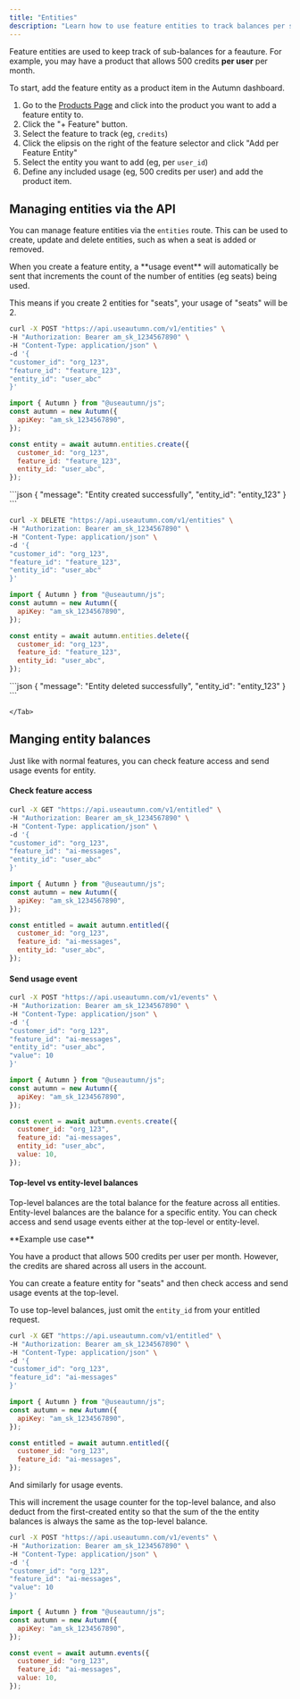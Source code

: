 ```yaml
---
title: "Entities"
description: "Learn how to use feature entities to track balances per separate entity, such as a user or a workspace"
---
```


Feature entities are used to keep track of sub-balances for a feauture. For example, you may have a product that allows 500 credits **per user** per month.

To start, add the feature entity as a product item in the Autumn dashboard.

1. Go to the [Products Page](https://app.useautumn.com/products) and click into the product you want to add a feature entity to.
2. Click the "+ Feature" button.
3. Select the feature to track (eg, `credits`)
4. Click the elipsis on the right of the feature selector and click "Add per Feature Entity"
5. Select the entity you want to add (eg, per `user_id`)
6. Define any included usage (eg, 500 credits per user) and add the product item.

## Managing entities via the API

You can manage feature entities via the `entities` route. This can be used to create, update and delete entities, such as when a seat is added or removed.

<Check>
  When you create a feature entity, a **usage event** will automatically be sent
  that increments the count of the number of entities (eg seats) being used.

This means if you create 2 entities for "seats", your usage of "seats" will be 2.

</Check>

<Tabs>
    <Tab title="Create an entity">
        <CodeGroup>

```bash cURL
curl -X POST "https://api.useautumn.com/v1/entities" \
-H "Authorization: Bearer am_sk_1234567890" \
-H "Content-Type: application/json" \
-d '{
"customer_id": "org_123",
"feature_id": "feature_123",
"entity_id": "user_abc"
}'
```

```javascript Typescript
import { Autumn } from "@useautumn/js";
const autumn = new Autumn({
  apiKey: "am_sk_1234567890",
});

const entity = await autumn.entities.create({
  customer_id: "org_123",
  feature_id: "feature_123",
  entity_id: "user_abc",
});
```

</CodeGroup>
```json
{
  "message": "Entity created successfully",
  "entity_id": "entity_123"
}
```
    </Tab>
    <Tab title="Delete an entity">
    <CodeGroup>

```bash cURL
curl -X DELETE "https://api.useautumn.com/v1/entities" \
-H "Authorization: Bearer am_sk_1234567890" \
-H "Content-Type: application/json" \
-d '{
"customer_id": "org_123",
"feature_id": "feature_123",
"entity_id": "user_abc"
}'
```

```javascript Typescript
import { Autumn } from "@useautumn/js";
const autumn = new Autumn({
  apiKey: "am_sk_1234567890",
});

const entity = await autumn.entities.delete({
  customer_id: "org_123",
  feature_id: "feature_123",
  entity_id: "user_abc",
});
```

</CodeGroup>
```json
{
  "message": "Entity deleted successfully",
  "entity_id": "entity_123"
}
```
        
    </Tab>
</Tabs>

## Manging entity balances

Just like with normal features, you can check feature access and send usage events for entity.

#### Check feature access

<CodeGroup>

```bash cURL {7-8}
curl -X GET "https://api.useautumn.com/v1/entitled" \
-H "Authorization: Bearer am_sk_1234567890" \
-H "Content-Type: application/json" \
-d '{
"customer_id": "org_123",
"feature_id": "ai-messages",
"entity_id": "user_abc"
}'
```

```javascript Typescript {9-10}
import { Autumn } from "@useautumn/js";
const autumn = new Autumn({
  apiKey: "am_sk_1234567890",
});

const entitled = await autumn.entitled({
  customer_id: "org_123",
  feature_id: "ai-messages",
  entity_id: "user_abc",
});
```

</CodeGroup>

#### Send usage event

<CodeGroup>

```bash cURL {7-8}
curl -X POST "https://api.useautumn.com/v1/events" \
-H "Authorization: Bearer am_sk_1234567890" \
-H "Content-Type: application/json" \
-d '{
"customer_id": "org_123",
"feature_id": "ai-messages",
"entity_id": "user_abc",
"value": 10
}'
```

```javascript Typescript {9-10}
import { Autumn } from "@useautumn/js";
const autumn = new Autumn({
  apiKey: "am_sk_1234567890",
});

const event = await autumn.events.create({
  customer_id: "org_123",
  feature_id: "ai-messages",
  entity_id: "user_abc",
  value: 10,
});
```

</CodeGroup>

#### Top-level vs entity-level balances

Top-level balances are the total balance for the feature across all entities. Entity-level balances are the balance for a specific entity. You can check access and send usage events either at the top-level or entity-level.

<Info>
**Example use case**

You have a product that allows 500 credits per user per month. However, the credits are shared across all users in the account.

You can create a feature entity for "seats" and then check access and send usage events at the top-level.

</Info>

To use top-level balances, just omit the `entity_id` from your entitled request.

<CodeGroup>

```bash cURL
curl -X GET "https://api.useautumn.com/v1/entitled" \
-H "Authorization: Bearer am_sk_1234567890" \
-H "Content-Type: application/json" \
-d '{
"customer_id": "org_123",
"feature_id": "ai-messages"
}'
```

```javascript Typescript
import { Autumn } from "@useautumn/js";
const autumn = new Autumn({
  apiKey: "am_sk_1234567890",
});

const entitled = await autumn.entitled({
  customer_id: "org_123",
  feature_id: "ai-messages",
});
```

</CodeGroup>

And similarly for usage events.

<Note>
This will increment the usage counter for the top-level balance, and also deduct from the first-created entity so that the sum of the the entity balances is always the same as the top-level balance.
</Note>
<CodeGroup>

```bash cURL
curl -X POST "https://api.useautumn.com/v1/events" \
-H "Authorization: Bearer am_sk_1234567890" \
-H "Content-Type: application/json" \
-d '{
"customer_id": "org_123",
"feature_id": "ai-messages",
"value": 10
}'
```

```javascript Typescript
import { Autumn } from "@useautumn/js";
const autumn = new Autumn({
  apiKey: "am_sk_1234567890",
});

const event = await autumn.events({
  customer_id: "org_123",
  feature_id: "ai-messages",
  value: 10,
});
```

</CodeGroup>
